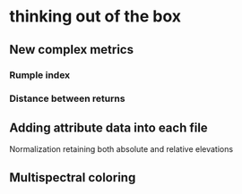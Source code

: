 # thinking out of the box

## New complex metrics

### Rumple index

### Distance between returns

## Adding attribute data into each file

Normalization retaining both absolute and relative elevations

## Multispectral coloring




